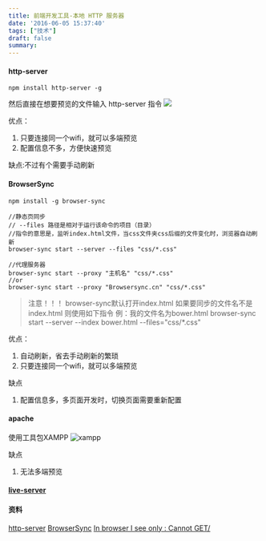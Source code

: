 ```yaml
---
title: 前端开发工具-本地 HTTP 服务器
date: '2016-06-05 15:37:40'
tags: ["技术"]
draft: false
summary:  
---
```

#### http-server
```
npm install http-server -g
```
然后直接在想要预览的文件输入
http-server 指令
![](https://images.scar.site/20220223091901.png)

优点：
 1. 只要连接同一个wifi，就可以多端预览
 2. 配置信息不多，方便快速预览

缺点:不过有个需要手动刷新
#### BrowserSync
```
npm install -g browser-sync

//静态页同步
// --files 路径是相对于运行该命令的项目（目录）  
//指令的意思是，监听index.html文件，当css文件夹css后缀的文件变化时，浏览器自动刷新
browser-sync start --server --files "css/*.css"

//代理服务器
browser-sync start --proxy "主机名" "css/*.css"
//or
browser-sync start --proxy "Browsersync.cn" "css/*.css"
```
> 注意！！！
browser-sync默认打开index.html
如果要同步的文件名不是index.html 则使用如下指令
例：我的文件名为bower.html
browser-sync start --server --index bower.html --files="css/*.css"

优点：
1. 自动刷新，省去手动刷新的繁琐
2. 只要连接同一个wifi，就可以多端预览

缺点  
1. 配置信息多，多页面开发时，切换页面需要重新配置

#### apache
使用工具包XAMPP
![xampp](https://images.scar.site/20220223091920.png)

缺点  
1. 无法多端预览

#### [live-server](https://juejin.im/entry/6844903668685209607)


#### 资料
[http-server](https://www.npmjs.com/package/http-server)
[BrowserSync](http://www.browsersync.cn/#install)
[In browser  I see only : Cannot GET/](https://github.com/BrowserSync/browser-sync/issues/699)
